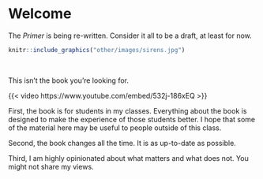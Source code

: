 # Welcome {.unnumbered}

<!-- nocite: '@*' is what ensures that all the references appear. Not sure why! -->

<!-- Need a new cover. Sirens will do for now. Format more like Mastering Shiny?-->

The *Primer* is being re-written. Consider it all to be a  draft, at least for now.

```r
knitr::include_graphics("other/images/sirens.jpg") 
```

&nbsp;

This isn't the book you're looking for.

{{< video https://www.youtube.com/embed/532j-186xEQ >}}

First, the book is for students in my classes. Everything about the book is designed to make the experience of those students better. I hope that some of the material here may be useful to people outside of this class.

Second, the book changes all the time. It is as up-to-date as possible. 

Third, I am highly opinionated about what matters and what does not. You might not share my views. 
